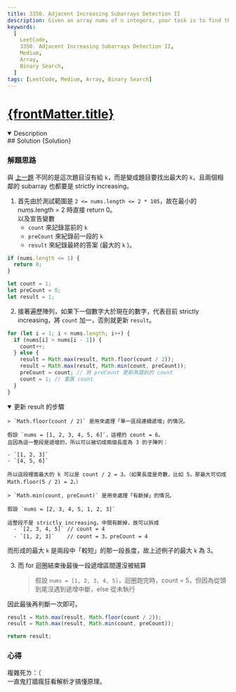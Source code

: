 ```yaml
---
title: 3350. Adjacent Increasing Subarrays Detection II
description: Given an array nums of n integers, your task is to find the maximum value of k for which there exist two adjacent subarrays of length k each, such that both subarrays are strictly increasing. Specifically, check if there are two subarrays of length k starting at indices a and b (a < b)
keywords:
  [
    LeetCode,
    3350. Adjacent Increasing Subarrays Detection II,
    Medium,
    Array,
    Binary Search,
  ]
tags: [LeetCode, Medium, Array, Binary Search]
---
```


# [{frontMatter.title}](https://leetcode.com/problems/adjacent-increasing-subarrays-detection-ii)


<DifficultyBadge difficulty="Medium" />

<Tabs>
  <TabItem value="description" label="題目描述" default>
    <details open>
      <summary>Description</summary>
        <Description />
        <Examples />
    </details> 
  </TabItem>

  <TabItem value="solution" label="解答">
   ## Solution
    <CodeBlock language="js">{Solution}</CodeBlock>
  </TabItem>
</Tabs>

### 解題思路

與 [上一題](../3349.%20Adjacent%20Increasing%20Subarrays%20Detection%20I/README.mdx) 不同的是這次題目沒有給 `k`，而是變成題目要找出最大的 `k`，且兩個相鄰的 subarray 也都要是 strictly increasing。

1. 首先由於測試範圍是 `2 <= nums.length <= 2 * 105`，故在最小的 nums.length = 2 時直接 return 0。  
   以及宣告變數
   - `count` 來記錄當前的 `k`
   - `preCount` 來紀錄前一段的 `k`
   - `result` 來紀錄最終的答案 (最大的 `k` )。

```js
if (nums.length <= 1) {
  return 0;
}

let count = 1;
let preCount = 0;
let result = 1;
```

2. 接著遍歷陣列，如果下一個數字大於現在的數字，代表目前 strictly increasing，將 `count` 加一，否則就更新 `result`。

```js
for (let i = 1; i < nums.length; i++) {
  if (nums[i] > nums[i - 1]) {
    count++;
  } else {
    result = Math.max(result, Math.floor(count / 2));
    result = Math.max(result, Math.min(count, preCount));
    preCount = count; // 將 preCount 更新為當前的 count
    count = 1; // 重置 count
  }
}
```

<details open>
  <summary>更新 result 的步驟</summary>
    <Tabs>
  <TabItem value="Math.floor(count / 2)" label="Math.floor(count / 2)">

    > `Math.floor(count / 2)` 是用來處理「單一區段連續遞增」的情況。

    假設 `nums = [1, 2, 3, 4, 5, 6]`，這裡的 count = 6。
    且因為這一整段是遞增的，所以可以被切成兩個長度為 3 的子陣列：

    - `[1, 2, 3]`
    - `[4, 5, 6]`

    所以這段裡面最大的 k 可以是 count / 2 = 3。（如果長度是奇數，比如 5，那最大可切成 Math.floor(5 / 2) = 2。）

  </TabItem>
      <TabItem value="Math.min(count, preCount)" label="Math.min(count, preCount)">
        
    > `Math.min(count, preCount)` 是用來處理「有斷掉」的情況。

    假設 `nums = [2, 3, 4, 5, 1, 2, 3]`

    這整段不是 strictly increasing，中間有斷掉，故可以拆成
      - `[2, 3, 4, 5]` // count = 4
      - `[1, 2, 3]`    // count = 3，preCount = 4

而形成的最大 `k` 是兩段中「較短」的那一段長度，故上述例子的最大 `k` 為 3。

  </TabItem>

  </Tabs>
</details>

3. 而 for 迴圈結束後最後一段遞增區間還沒被結算
   > 假設 `nums = [1, 2, 3, 4, 5]`，迴圈跑完時，count = 5，但因為從頭到尾沒遇到遞增中斷，else 從未執行

因此最後再判斷一次即可。

```js
result = Math.max(result, Math.floor(count / 2));
result = Math.max(result, Math.min(count, preCount));

return result;
```

### 心得

複雜死ㄌ：（  
一直鬼打牆瘋狂看解析才搞懂原理。
